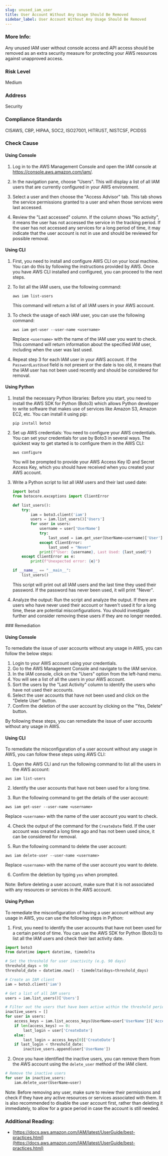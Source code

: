 ```yaml
---
slug: unused_iam_user
title: User Account Without Any Usage Should Be Removed
sidebar_label: User Account Without Any Usage Should Be Removed
---
```


### More Info:

Any unused IAM user without console access and API access should be removed as an extra security measure for protecting your AWS resources against unapproved access.

### Risk Level

Medium

### Address

Security

### Compliance Standards

CISAWS, CBP, HIPAA, SOC2, ISO27001, HITRUST, NISTCSF, PCIDSS



<Tabs><Tab title='Cause'>
### Check Cause

#### Using Console

1. Log in to the AWS Management Console and open the IAM console at https://console.aws.amazon.com/iam/.

2. In the navigation pane, choose "Users". This will display a list of all IAM users that are currently configured in your AWS environment.

3. Select a user and then choose the "Access Advisor" tab. This tab shows the service permissions granted to a user and when those services were last accessed.

4. Review the "Last accessed" column. If the column shows "No activity", it means the user has not accessed the service in the tracking period. If the user has not accessed any services for a long period of time, it may indicate that the user account is not in use and should be reviewed for possible removal.

#### Using CLI

1. First, you need to install and configure AWS CLI on your local machine. You can do this by following the instructions provided by AWS. Once you have AWS CLI installed and configured, you can proceed to the next steps.

2. To list all the IAM users, use the following command:
   ```
   aws iam list-users
   ```
   This command will return a list of all IAM users in your AWS account.

3. To check the usage of each IAM user, you can use the following command:
   ```
   aws iam get-user --user-name <username>
   ```
   Replace `<username>` with the name of the IAM user you want to check. This command will return information about the specified IAM user, including when the user was last used.

4. Repeat step 3 for each IAM user in your AWS account. If the `PasswordLastUsed` field is not present or the date is too old, it means that the IAM user has not been used recently and should be considered for removal.

#### Using Python

1. Install the necessary Python libraries: Before you start, you need to install the AWS SDK for Python (Boto3) which allows Python developer to write software that makes use of services like Amazon S3, Amazon EC2, etc. You can install it using pip:

   ```
   pip install boto3
   ```

2. Set up AWS credentials: You need to configure your AWS credentials. You can set your credentials for use by Boto3 in several ways. The quickest way to get started is to configure them in the AWS CLI:

   ```
   aws configure
   ```

   You will be prompted to provide your AWS Access Key ID and Secret Access Key, which you should have received when you created your AWS account.

3. Write a Python script to list all IAM users and their last used date:

   ```python
   import boto3
   from botocore.exceptions import ClientError

   def list_users():
       try:
           iam = boto3.client('iam')
           users = iam.list_users()['Users']
           for user in users:
               username = user['UserName']
               try:
                   last_used = iam.get_user(UserName=username)['User']['PasswordLastUsed']
               except ClientError:
                   last_used = "Never"
               print(f"User: {username}, Last Used: {last_used}")
       except ClientError as e:
           print(f"Unexpected error: {e}")

   if __name__ == "__main__":
       list_users()
   ```

   This script will print out all IAM users and the last time they used their password. If the password has never been used, it will print "Never".

4. Analyze the output: Run the script and analyze the output. If there are users who have never used their account or haven't used it for a long time, these are potential misconfigurations. You should investigate further and consider removing these users if they are no longer needed.

</Tab>


<Tab title='Remediation'>
### Remediation

#### Using Console

To remediate the issue of user accounts without any usage in AWS, you can follow the below steps:

1. Login to your AWS account using your credentials.
2. Go to the AWS Management Console and navigate to the IAM service.
3. In the IAM console, click on the "Users" option from the left-hand menu.
4. You will see a list of all the users in your AWS account.
5. Sort the users by the "Last Activity" column to identify the users who have not used their accounts.
6. Select the user accounts that have not been used and click on the "Delete User" button.
7. Confirm the deletion of the user account by clicking on the "Yes, Delete" button.

By following these steps, you can remediate the issue of user accounts without any usage in AWS.

#### Using CLI

To remediate the misconfiguration of a user account without any usage in AWS, you can follow these steps using AWS CLI:

1. Open the AWS CLI and run the following command to list all the users in the AWS account:
```
aws iam list-users
```

2. Identify the user accounts that have not been used for a long time.

3. Run the following command to get the details of the user account:
```
aws iam get-user --user-name <username>
```
Replace `<username>` with the name of the user account you want to check.

4. Check the output of the command for the `CreateDate` field. If the user account was created a long time ago and has not been used since, it can be considered for removal.

5. Run the following command to delete the user account:
```
aws iam delete-user --user-name <username>
```
Replace `<username>` with the name of the user account you want to delete.

6. Confirm the deletion by typing `yes` when prompted.

Note: Before deleting a user account, make sure that it is not associated with any resources or services in the AWS account.

#### Using Python

To remediate the misconfiguration of having a user account without any usage in AWS, you can use the following steps in Python:

1. First, you need to identify the user accounts that have not been used for a certain period of time. You can use the AWS SDK for Python (Boto3) to list all the IAM users and check their last activity date.

```python
import boto3
from datetime import datetime, timedelta

# Set the threshold for user inactivity (e.g. 90 days)
threshold_days = 90
threshold_date = datetime.now() - timedelta(days=threshold_days)

# Create an IAM client
iam = boto3.client('iam')

# Get a list of all IAM users
users = iam.list_users()['Users']

# Filter out the users that have been active within the threshold period
inactive_users = []
for user in users:
    access_keys = iam.list_access_keys(UserName=user['UserName'])['AccessKeyMetadata']
    if len(access_keys) == 0:
        last_login = user['CreateDate']
    else:
        last_login = access_keys[0]['CreateDate']
    if last_login < threshold_date:
        inactive_users.append(user['UserName'])
```

2. Once you have identified the inactive users, you can remove them from the AWS account using the `delete_user` method of the IAM client.

```python
# Remove the inactive users
for user in inactive_users:
    iam.delete_user(UserName=user)
```

Note: Before removing any user, make sure to review their permissions and check if they have any active resources or services associated with them. It is also recommended to disable the user account first, rather than deleting it immediately, to allow for a grace period in case the account is still needed.

### Additional Reading:

- [https://docs.aws.amazon.com/IAM/latest/UserGuide/best-practices.html](https://docs.aws.amazon.com/IAM/latest/UserGuide/best-practices.html) 


</Tab>
</Tabs>